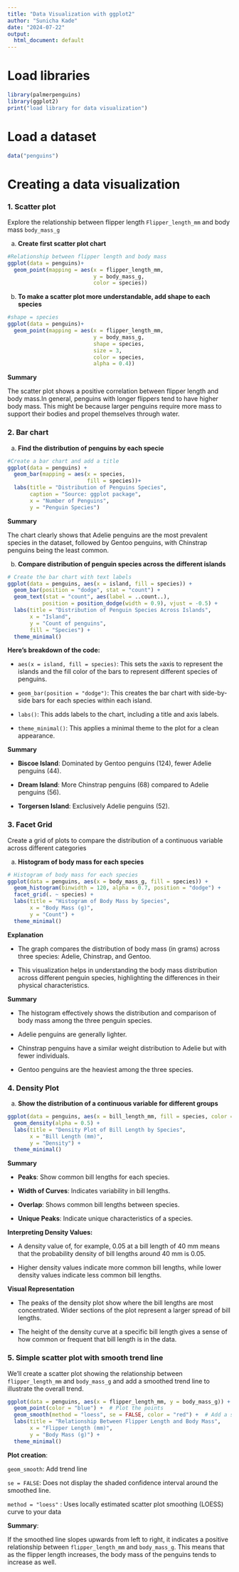 ```yaml
---
title: "Data Visualization with ggplot2"
author: "Sunicha Kade"
date: "2024-07-22"
output:
  html_document: default
---
```


# Load libraries
```r
library(palmerpenguins)
library(ggplot2)
print("load library for data visualization")
```

# Load a dataset
```r
data("penguins")
```

# Creating a data visualization

### 1. Scatter plot
Explore the relationship between flipper length `Flipper_length_mm` and body mass `body_mass_g`

a. **Create first scatter plot chart**
```r
#Relationship between flipper length and body mass
ggplot(data = penguins)+
  geom_point(mapping = aes(x = flipper_length_mm,
                           y = body_mass_g,
                           color = species))
```

b. **To make a scatter plot more understandable, add shape to each species**
```r
#shape = species
ggplot(data = penguins)+
  geom_point(mapping = aes(x = flipper_length_mm,
                           y = body_mass_g,
                           shape = species,
                           size = 3,
                           color = species,
                           alpha = 0.4))
```

**Summary**

The scatter plot shows a positive correlation between flipper length and body mass.In general, penguins with longer flippers tend to have higher body mass. This might be because larger penguins require more mass to support their bodies and propel themselves through water.

### 2. Bar chart

a. **Find the distribution of penguins by each specie**


```r
#Create a bar chart and add a title
ggplot(data = penguins) +
  geom_bar(mapping = aes(x = species,
                         fill = species))+
  labs(title = "Distribution of Penguins Species",
       caption = "Source: ggplot package",
       x = "Number of Penguins",
       y = "Penguin Species")
```

**Summary**

The chart clearly shows that Adelie penguins are the most prevalent species in the dataset, followed by Gentoo penguins, with Chinstrap penguins being the least common.

b. **Compare distribution of penguin species across the different islands** 

```r
# Create the bar chart with text labels
ggplot(data = penguins, aes(x = island, fill = species)) +
  geom_bar(position = "dodge", stat = "count") +
  geom_text(stat = "count", aes(label = ..count..), 
           position = position_dodge(width = 0.9), vjust = -0.5) +
  labs(title = "Distribution of Penguin Species Across Islands",
       x = "Island",
       y = "Count of penguins",
       fill = "Species") +
  theme_minimal()
```

**Here's breakdown of the code:**

- `aes(x = island, fill = species)`: This sets the `x`axis to represent the islands and the fill color of the bars to represent different species of penguins.

- `geom_bar(position = "dodge")`: This creates the bar chart with side-by-side bars for each species within each island.

- `labs()`: This adds labels to the chart, including a title and axis labels.

- `theme_minimal()`: This applies a minimal theme to the plot for a clean appearance.

**Summary**

- **Biscoe Island**: Dominated by Gentoo penguins (124), fewer Adelie penguins (44).

- **Dream Island**: More Chinstrap penguins (68) compared to Adelie penguins (56).

- **Torgersen Island**: Exclusively Adelie penguins (52).

### 3. Facet Grid

Create a grid of plots to compare the distribution of a continuous variable across different categories

a. **Histogram of body mass for each species**

```r
# Histogram of body mass for each species
ggplot(data = penguins, aes(x = body_mass_g, fill = species)) +
  geom_histogram(binwidth = 120, alpha = 0.7, position = "dodge") +
  facet_grid(. ~ species) +
  labs(title = "Histogram of Body Mass by Species",
       x = "Body Mass (g)",
       y = "Count") +
  theme_minimal()
```

**Explanation**

- The graph compares the distribution of body mass (in grams) across three species: Adelie, Chinstrap, and Gentoo. 

- This visualization helps in understanding the body mass distribution across different penguin species, highlighting the differences in their physical characteristics.

**Summary**

- The histogram effectively shows the distribution and comparison of body mass among the three penguin species.

- Adelie penguins are generally lighter.

- Chinstrap penguins have a similar weight distribution to Adelie but with fewer individuals.

- Gentoo penguins are the heaviest among the three species.


### 4. Density Plot

a. **Show the distribution of a continuous variable for different groups**

```r
ggplot(data = penguins, aes(x = bill_length_mm, fill = species, color = species)) +
  geom_density(alpha = 0.5) +
  labs(title = "Density Plot of Bill Length by Species",
       x = "Bill Length (mm)",
       y = "Density") +
  theme_minimal() 

```

**Summary**

- **Peaks**: Show common bill lengths for each species.

- **Width of Curves**: Indicates variability in bill lengths.

- **Overlap**: Shows common bill lengths between species.

- **Unique Peaks**: Indicate unique characteristics of a species.

**Interpreting Density Values:**

- A density value of, for example, 0.05 at a bill length of 40 mm means that the probability density of bill lengths around 40 mm is 0.05.

- Higher density values indicate more common bill lengths, while lower density values indicate less common bill lengths.

**Visual Representation**

- The peaks of the density plot show where the bill lengths are most concentrated.
Wider sections of the plot represent a larger spread of bill lengths.

- The height of the density curve at a specific bill length gives a sense of how common or frequent that bill length is in the data.


### 5. Simple scatter plot with smooth trend line

We'll create a scatter plot showing the relationship between `flipper_length_mm` and `body_mass_g` and add a smoothed trend line to illustrate the overall trend.

```r
ggplot(data = penguins, aes(x = flipper_length_mm, y = body_mass_g)) +
  geom_point(color = "blue") +  # Plot the points
  geom_smooth(method = "loess", se = FALSE, color = "red") +  # Add a smoothed line
  labs(title = "Relationship Between Flipper Length and Body Mass",
       x = "Flipper Length (mm)",
       y = "Body Mass (g)") +
  theme_minimal()
```


**Plot creation**:

`geom_smooth`: Add trend line

`se = FALSE`: Does not display the shaded confidence interval around the smoothed line.

`method = "loess"` : Uses locally estimated scatter plot smoothing (LOESS) curve to your data


**Summary**: 

If the smoothed line slopes upwards from left to right, it indicates a positive relationship between `flipper_length_mm` and `body_mass_g`. This means that as the flipper length increases, the body mass of the penguins tends to increase as well.
